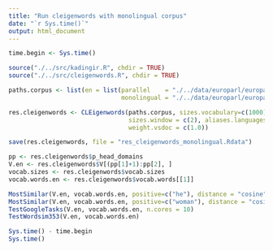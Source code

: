 ```yaml
---
title: "Run cleigenwords with monolingual corpus"
date: "`r Sys.time()`"
output: html_document
---
```


```r
time.begin <- Sys.time()

source("./../src/kadingir.R", chdir = TRUE)
source("./../src/cleigenwords.R", chdir = TRUE)
```

```r
paths.corpus <- list(en = list(parallel    = "./../data/europarl/europarl-v7.es-en.en.tokenized.10000.parallel",
                               monolingual = "./../data/europarl/europarl-v7.es-en.en.tokenized.10000.monolingual"))

res.cleigenwords <- CLEigenwords(paths.corpus, sizes.vocabulary=c(1000), dim.common=50,
                                 sizes.window = c(2), aliases.languages=c("en"), plot = TRUE,
                                 weight.vsdoc = c(1.0))

save(res.cleigenwords, file = "res_cleigenwords_monolingual.Rdata")
```

```r
pp <- res.cleigenwords$p_head_domains
V.en <- res.cleigenwords$V[(pp[1]+1):pp[2], ]
vocab.sizes <- res.cleigenwords$vocab.sizes
vocab.words.en <- res.cleigenwords$vocab.words[[1]]
```

```r
MostSimilar(V.en, vocab.words.en, positive=c("he"), distance = "cosine")
MostSimilar(V.en, vocab.words.en, positive=c("woman"), distance = "cosine")
TestGoogleTasks(V.en, vocab.words.en, n.cores = 10)
TestWordsim353(V.en, vocab.words.en)
```

```r
Sys.time() - time.begin
Sys.time()
```